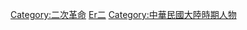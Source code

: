 [[Category:二次革命|Category:二次革命]]
[[Category:20世紀各衝突人物|Er二]]
[[Category:中華民國大陸時期人物|Category:中華民國大陸時期人物]]